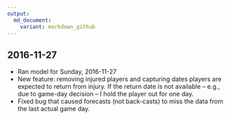 ```yaml
---
output:
  md_document:
    variant: markdown_github
---
```


## 2016-11-27

* Ran model for Sunday, 2016-11-27
* New feature: removing injured players and capturing dates players are expected to return from injury. If the return date is not available -- e.g., due to game-day decision -- I hold the player out for one day.
* Fixed bug that caused forecasts (not back-casts) to miss the data from the last actual game day. 
